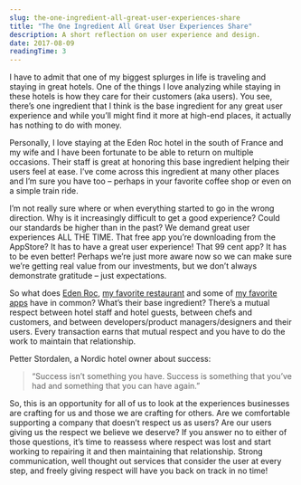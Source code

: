 ```yaml
---
slug: the-one-ingredient-all-great-user-experiences-share
title: "The One Ingredient All Great User Experiences Share"
description: A short reflection on user experience and design.
date: 2017-08-09
readingTime: 3
---
```


I have to admit that one of my biggest splurges in life is traveling and staying in great hotels. One of the things I love analyzing while staying in these hotels is how they care for their customers (aka users). You see, there’s one ingredient that I think is the base ingredient for any great user experience and while you’ll might find it more at high-end places, it actually has nothing to do with money.

Personally, I love staying at the Eden Roc hotel in the south of France and my wife and I have been fortunate to be able to return on multiple occasions. Their staff is great at honoring this base ingredient helping their users feel at ease. I’ve come across this ingredient at many other places and I’m sure you have too – perhaps in your favorite coffee shop or even on a simple train ride.

I’m not really sure where or when everything started to go in the wrong direction. Why is it increasingly difficult to get a good experience? Could our standards be higher than in the past? We demand great user experiences ALL THE TIME. That free app you’re downloading from the AppStore? It has to have a great user experience! That 99 cent app? It has to be even better! Perhaps we’re just more aware now so we can make sure we’re getting real value from our investments, but we don’t always demonstrate gratitude – just expectations.

So what does <a href="https://www.hotel-du-cap-eden-roc.com/">Eden Roc</a>, <a href="http://bastardrestaurant.com/">my favorite restaurant</a> and some of <a href="https://antonsten.com/tools/">my favorite apps</a> have in common? What’s their base ingredient? There’s a mutual respect between hotel staff and hotel guests, between chefs and customers, and between developers/product managers/designers and their users. Every transaction earns that mutual respect and you have to do the work to maintain that relationship.

Petter Stordalen, a Nordic hotel owner about success:

>“Success isn’t something you have. Success is something that you’ve had and something that you can have again.”

So, this is an opportunity for all of us to look at the experiences businesses are crafting for us and those we are crafting for others. Are we comfortable supporting a company that doesn’t respect us as users? Are our users giving us the respect we believe we deserve? If you answer no to either of those questions, it’s time to reassess where respect was lost and start working to repairing it and then maintaining that relationship. Strong communication, well thought out services that consider the user at every step, and freely giving respect will have you back on track in no time!